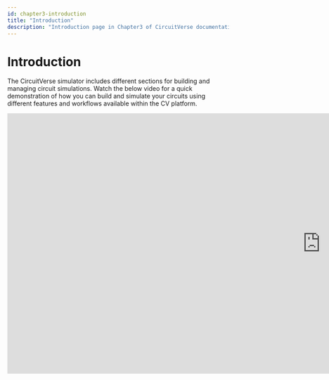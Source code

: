 ```yaml
---
id: chapter3-introduction
title: "Introduction"
description: "Introduction page in Chapter3 of CircuitVerse documentation."
---
```



# Introduction

The CircuitVerse simulator includes different sections for building and managing circuit simulations. Watch the below video for a quick demonstration of how you can build and simulate your circuits using different features and workflows available within the CV platform.
<div>
<iframe width="1424" height="592" src="https://www.youtube.com/embed/F-_uvYJK938" title="YouTube video player" frameborder="0" allow="accelerometer; autoplay; clipboard-write; encrypted-media; gyroscope; picture-in-picture" allowfullscreen></iframe>
</div>